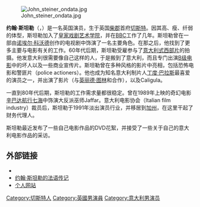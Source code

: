 {{BLP unsourced|time=2020-06-19T14:11:19+00:00}}

[[File:John_steiner_ondata.jpg|thumb]]

'''约翰·斯坦勒'''（{{lang-en|John Steiner}}，{{bd|1941年|1月7日}}）是一名英国演员，生于英国[[柴郡|柴郡]]首府[[切斯特|切斯特]]。因其高、瘦、纤弱的体型，斯坦勒加入了[[皇家戏剧艺术学院|皇家戏剧艺术学院]]，并在[[BBC|BBC]]工作了几年。斯坦勒曾在一部由[[诺埃尔·科沃德|诺埃尔·科沃德]]创作的电视剧{{le|Design for Living}}中饰演了一名主要角色。在那之后，他找到了更多主要与电影有关的工作。60年代后期，斯坦勒受雇参与了[[意大利式西部片|意大利式西部片]]{{le|Tepepa}}的拍摄。他发意大利很需要像自己这样的人，于是搬到了意大利，而且专门出演[[B级电影|B级电影]]中的坏人以及一些商业宣传片。斯坦勒曾在多种风格的影片中亮相，包括恐怖电影和警匪片（police actioners）。他也成为知名意大利制片人[[丁度·巴拉斯|丁度·巴拉斯]]最喜爱的演员之一，并出演了影片{{le|Salon Kitty|Salon Kitty (film)}}（与[[英丽德·图林|英丽德·图林]]和{{le|Helmut Berger}}合作），以及Caligula。

一直到80年代后期，斯坦勒的工作需求量都很稳定。曾在1989年上映的奇幻电影[[辛巴达航行七海|辛巴达航行七海]]中饰演大反派巫师Jaffar。意大利电影协会（Italian film industry）裁员后，斯坦勒于1991年淡出演员行业，并移居到[[加州|加州]]，在这里干起了财务代理人。

斯坦勒最近发布了一些自己电影作品的DVD花絮，并接受了一些关于自己的意大利电影作品的采访。

==外部链接==
* {{IMDb name|id=0825952|name=John Steiner}}
* [http://www.nanarland.com/acteurs/Main.php?id_acteur=johnsteiner 约翰·斯坦勒的法语传记] {{Wayback|url=http://www.nanarland.com/acteurs/Main.php?id_acteur=johnsteiner |date=20190720113835 }}
* [http://www.johnsteiner.net/ 个人网站] {{Wayback|url=http://www.johnsteiner.net/ |date=20210124192900 }}

{{Authority control}}

{{DEFAULTSORT:Steiner, John}}
[[Category:切斯特人|Category:切斯特人]]
[[Category:英國男演員|Category:英國男演員]]
[[Category:意大利男演员|Category:意大利男演员]]